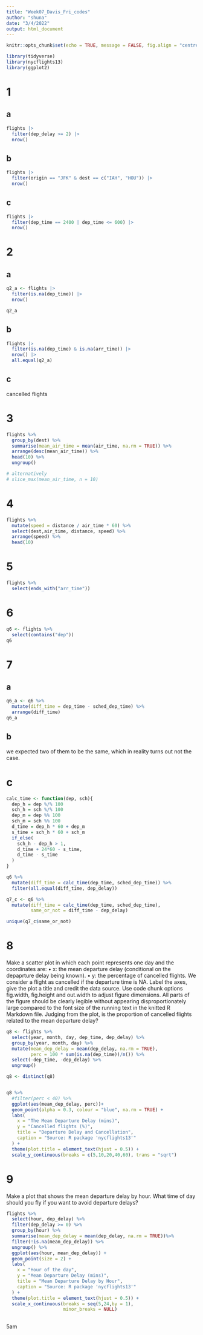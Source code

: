 ```yaml
---
title: "Week07_Davis_Fri_codes"
author: "shuna"
date: "3/4/2022"
output: html_document
---
```


```r
knitr::opts_chunk$set(echo = TRUE, message = FALSE, fig.align = "centre")
```

```r
library(tidyverse)
library(nycflights13)
library(ggplot2)
```

# 1
## a
```r
flights |> 
  filter(dep_delay >= 2) |>
  nrow()
```
## b
```r
flights |> 
  filter(origin == "JFK" & dest == c("IAH", "HOU")) |> 
  nrow()
```
## c 
```r
flights |>
  filter(dep_time == 2400 | dep_time <= 600) |>
  nrow()
```
# 2

## a
```r
q2_a <- flights |>
  filter(is.na(dep_time)) |>
  nrow()

q2_a
```
## b

```r
flights |> 
  filter(is.na(dep_time) & is.na(arr_time)) |>
  nrow() |> 
  all.equal(q2_a)
```
## c

cancelled flights 

# 3

```r
flights %>%
  group_by(dest) %>%
  summarise(mean_air_time = mean(air_time, na.rm = TRUE)) %>%
  arrange(desc(mean_air_time)) %>%
  head(10) %>%
  ungroup()

# alternatively 
# slice_max(mean_air_time, n = 10)
```

# 4

```r
flights %>% 
  mutate(speed = distance / air_time * 60) %>%
  select(dest,air_time, distance, speed) %>%
  arrange(speed) %>%
  head(10)
```

# 5

```r
flights %>%
  select(ends_with("arr_time"))
```

# 6
```r
q6 <- flights %>%
  select(contains("dep"))
q6
```

# 7

## a
```r
q6_a <- q6 %>%
  mutate(diff_time = dep_time - sched_dep_time) %>%
  arrange(diff_time)
q6_a
```

## b
we expected two of them to be the same, which in reality turns out not the case. 

# c

```r
calc_time <- function(dep, sch){
  dep_h = dep %/% 100
  sch_h = sch %/% 100
  dep_m = dep %% 100
  sch_m = sch %% 100
  d_time = dep_h * 60 + dep_m
  s_time = sch_h * 60 + sch_m
  if_else(
    sch_h - dep_h > 1,
    d_time + 24*60 - s_time,
    d_time - s_time
  )
}
```


```r
q6 %>%
  mutate(diff_time = calc_time(dep_time, sched_dep_time)) %>%
  filter(all.equal(diff_time, dep_delay))
```

```r
q7_c <- q6 %>%
  mutate(diff_time = calc_time(dep_time, sched_dep_time),
         same_or_not = diff_time - dep_delay)

unique(q7_c$same_or_not)
```

# 8
Make a scatter plot in which each point represents one day and the coordinates are:
• x: the mean departure delay (conditional on the depaprture delay being known).
• y: the percentage of cancelled flights. We consider a flight as cancelled if the departure time is NA.
Label the axes, give the plot a title and credit the data source. Use code chunk options fig.width,
fig.height and out.width to adjust figure dimensions. All parts of the figure should be clearly legible
without appearing disproportionately large compared to the font size of the running text in the knitted
R Markdown file.
Judging from the plot, is the proportion of cancelled flights related to the mean departure delay?

```r
q8 <- flights %>% 
  select(year, month, day, dep_time, dep_delay) %>%
  group_by(year, month, day) %>% 
  mutate(mean_dep_delay = mean(dep_delay, na.rm = TRUE),
         perc = 100 * sum(is.na(dep_time))/n()) %>%
  select(-dep_time, -dep_delay) %>%
  ungroup()

q8 <- distinct(q8)


q8 %>%
  #filter(perc < 40) %>%
  ggplot(aes(mean_dep_delay, perc))+
  geom_point(alpha = 0.3, colour = "blue", na.rm = TRUE) + 
  labs(
    x = "The Mean Departure Delay (mins)",
    y = "Cancelled flights (%)",
    title = "Departure Delay and Cancellation",
    caption = "Source: R package 'nycflights13'"
  ) +
  theme(plot.title = element_text(hjust = 0.5)) + 
  scale_y_continuous(breaks = c(5,10,20,40,60), trans = "sqrt")
```
# 9

Make a plot that shows the mean departure delay by hour. What time of day should you fly if you
want to avoid departure delays?


```r
flights %>%
  select(hour, dep_delay) %>%
  filter(dep_delay >= 0) %>%
  group_by(hour) %>%
  summarise(mean_dep_delay = mean(dep_delay, na.rm = TRUE))%>%
  filter(!is.na(mean_dep_delay)) %>%
  ungroup() %>%
  ggplot(aes(hour, mean_dep_delay)) + 
  geom_point(size = 2) + 
  labs(
    x = "Hour of the day",
    y = "Mean Departure Delay (mins)",
    title = "Mean Departure Delay by Hour",
    caption = "Source: R package 'nycflights13'"
  ) + 
  theme(plot.title = element_text(hjust = 0.5)) + 
  scale_x_continuous(breaks = seq(5,24,by = 1),
                     minor_breaks = NULL)
  
```

5am



 

